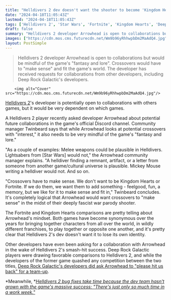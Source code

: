 ```yaml
---
title: "Helldivers 2 dev doesn't want the shooter to become 'Kingdom Hearts or Fortnite,' but is open to crossovers if they 'make sense'"
date: "2024-04-18T11:05:43Z"
lastmod: "2024-04-18T11:05:43Z"
tags: ['Helldivers 2', 'Star Wars', 'Fortnite', 'Kingdom Hearts', 'Deep Rock Galactic']
draft: false
summary: "Helldivers 2 developer Arrowhead is open to collaborations but would be mindful of the game's 'fantasy and lore'. Crossovers would have to 'make sense' and fit the game's world. The developer has received requests for collaborations from other developers, including Deep Rock Galactic's developers."
images: ["https://cdn.mos.cms.futurecdn.net/Wm9b96yRhhwpbDm2MaAdQ4.jpg"]
layout: PostSimple
---
```

> Helldivers 2 developer Arrowhead is open to collaborations but would be mindful of the game's "fantasy and lore". Crossovers would have to "make sense" and fit the game's world. The developer has received requests for collaborations from other developers, including Deep Rock Galactic's developers.


        <img alt="Cover" src="https://cdn.mos.cms.futurecdn.net/Wm9b96yRhhwpbDm2MaAdQ4.jpg"/>
        
[Helldivers 2](https://www.gamesradar.com/helldivers-2-guide/)'s developer is potentially open to collaborations with others games, but it would be very dependent on which games.

A Helldivers 2 player recently asked developer Arrowhead about potential future collaborations in the game's official Discord channel. Community manager Twinbeard says that while Arrowhead looks at potential crossovers with "interest," it also needs to be very mindful of the game's "fantasy and lore."

"As a couple of examples: Melee weapons could be plausible in Helldivers. Lightsabers from [Star Wars] would not," the Arrowhead community manager explains. "A helldiver finding a remnant, artifact, or a letter from someone from another game/cultural universe is plausible. Mickey Mouse writing a helldiver would not. And so on.

"Crossovers have to make sense. We don't want to be Kingdom Hearts or Fortnite. If we do them, we want them to add something - feelgood, fun, a memory, but we like for it to make sense and fit in," Twinbeard concludes. It's completely logical that Arrowhead would want crossovers to "make sense" in the midst of their deeply fascist war parody shooter.

The Fortnite and Kingdom Hearts comparisons are pretty telling about Arrowhead's mindset. Both games have become synonymous over the years for bringing together characters from all over the world, in wildly different franchises, to play together or opposite one another, and it's pretty clear that Helldivers 2's dev doesn't want it to lose its own identity.

Other developers have even been asking for a collaboration with Arrowhead in the wake of Helldivers 2's smash-hit success. Deep Rock Galactic players were drawing favorable comparisons to Helldivers 2, and while the developers of the former game quashed any competition between the two titles, [Deep Rock Galactic's developers did ask Arrowhead to "please hit us back" for a team-up](https://www.gamesradar.com/as-helldivers-2-gets-deep-rock-galactic-comparisons-devs-crush-any-division-with-dwarven-democracy-and-ask-about-a-co-op-collab-arrowhead-please-hit-us-back/).

*Meanwhile, *[<em>Helldivers 2 bug fixes take time because the dev team hasn't grown with the game's massive success: "There's just only so much time in a work week."</em>](https://www.gamesradar.com/helldivers-2-bug-fixes-take-time-because-the-dev-team-hasnt-grown-with-the-games-massive-success-theres-just-only-so-much-time-in-a-work-week/)
        